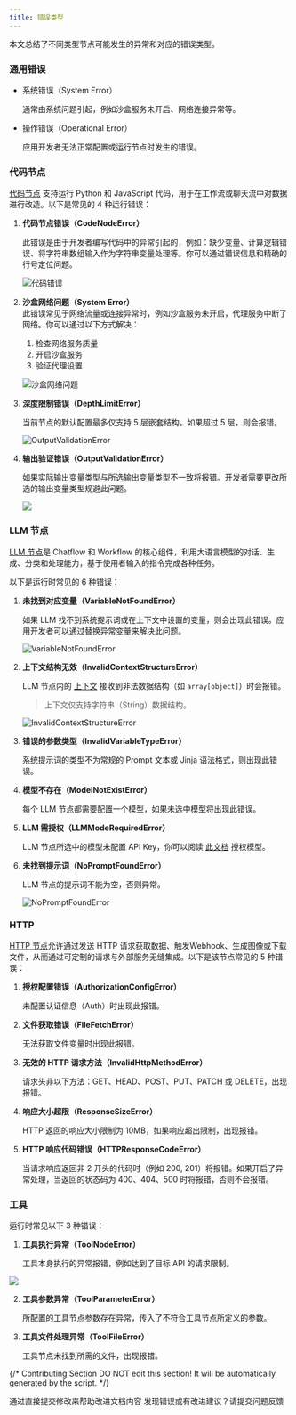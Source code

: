 ```yaml
---
title: 错误类型
---
```


本文总结了不同类型节点可能发生的异常和对应的错误类型。

### 通用错误

*   系统错误（System Error）

    通常由系统问题引起，例如沙盒服务未开启、网络连接异常等。
*   操作错误（Operational Error）

    应用开发者无法正常配置或运行节点时发生的错误。

### 代码节点

[代码节点](https://docs.dify.ai/guides/workflow/node/code) 支持运行 Python 和 JavaScript 代码，用于在工作流或聊天流中对数据进行改造。以下是常见的 4 种运行错误：

1.  **代码节点错误（CodeNodeError）**

    此错误是由于开发者编写代码中的异常引起的，例如：缺少变量、计算逻辑错误、将字符串数组输入作为字符串变量处理等。你可以通过错误信息和精确的行号定位问题。



    ![代码错误](https://assets-docs.dify.ai/2024/12/c86b11af7f92368180ea1bac38d77083.png)
2.  **沙盒网络问题（System Error）**\
    此错误常见于网络流量或连接异常时，例如沙盒服务未开启，代理服务中断了网络。你可以通过以下方式解决：

    1. 检查网络服务质量
    2. 开启沙盒服务
    3. 验证代理设置



    ![沙盒网络问题](https://assets-docs.dify.ai/2024/12/d95007adf67c4f232e46ec455c348e2c.PNG)
3.  **深度限制错误（DepthLimitError）**

    当前节点的默认配置最多仅支持 5 层嵌套结构。如果超过 5 层，则会报错。



    ![OutputValidationError](https://assets-docs.dify.ai/2024/12/5649d52a6e80ddd4180b336266701f7b.png)


4.  **输出验证错误（OutputValidationError）**

    如果实际输出变量类型与所选输出变量类型不一致将报错。开发者需要更改所选的输出变量类型规避此问题。



    ![](https://assets-docs.dify.ai/2024/12/ab8cae01a590b037017dfe9ea4dbbb8b.png)

### LLM 节点

[LLM 节点](https://docs.dify.ai/guides/workflow/node/llm)是 Chatflow 和 Workflow 的核心组件，利用大语言模型的对话、生成、分类和处理能力，基于使用者输入的指令完成各种任务。

以下是运行时常见的 6 种错误：

1.  **未找到对应变量（VariableNotFoundError）**

    如果 LLM 找不到系统提示词或在上下文中设置的变量，则会出现此错误。应用开发者可以通过替换异常变量来解决此问题。



    ![VariableNotFoundError](https://assets-docs.dify.ai/2024/12/f20c5fbde345144de6183374ab277662.png)
2.  **上下文结构无效（InvalidContextStructureError）**

    LLM 节点内的 [上下文](https://docs.dify.ai/guides/workflow/node/llm#explanation-of-special-variables) 接收到非法数据结构（如 `array[object]`）时会报错。

    > 上下文仅支持字符串（String）数据结构。



    ![InvalidContextStructureError](https://assets-docs.dify.ai/2024/12/f20c5fbde345144de6183374ab277662.png)
3.  **错误的参数类型（InvalidVariableTypeError）**

    系统提示词的类型不为常规的 Prompt 文本或 Jinja 语法格式，则出现此错误。
4.  **模型不存在（ModelNotExistError）**

    每个 LLM 节点都需要配置一个模型，如果未选中模型将出现此错误。
5.  **LLM 需授权（LLMModeRequiredError）**

    LLM 节点所选中的模型未配置 API Key，你可以阅读 [此文档](https://docs.dify.ai/guides/tools/tool-configuration) 授权模型。
6.  **未找到提示词（NoPromptFoundError）**

    LLM 节点的提示词不能为空，否则异常。



    ![NoPromptFoundError](https://assets-docs.dify.ai/2024/12/9882f7a5ee544508ba11b51fb469a911.png)

### HTTP

[HTTP 节点](https://docs.dify.ai/guides/workflow/node/http-request)允许通过发送 HTTP 请求获取数据、触发Webhook、生成图像或下载文件，从而通过可定制的请求与外部服务无缝集成。以下是该节点常见的 5 种错误：

1.  **授权配置错误（AuthorizationConfigError）**

    未配置认证信息（Auth）时出现此报错。
2.  **文件获取错误（FileFetchError）**

    无法获取文件变量时出现此报错。
3.  **无效的 HTTP 请求方法（InvalidHttpMethodError）**

    请求头非以下方法：GET、HEAD、POST、PUT、PATCH 或 DELETE，出现报错。
4.  **响应大小超限（ResponseSizeError）**

    HTTP 返回的响应大小限制为 10MB，如果响应超出限制，出现报错。
5.  **HTTP 响应代码错误（HTTPResponseCodeError）**

    当请求响应返回非 2 开头的代码时（例如 200, 201）将报错。如果开启了异常处理，当返回的状态码为 400、404、500 时将报错，否则不会报错。

### 工具

运行时常见以下 3 种错误：

1.  **工具执行异常（ToolNodeError）**

    工具本身执行的异常报错，例如达到了目标 API 的请求限制。

![](https://assets-docs.dify.ai/2024/12/84af0831b7cb23e64159dfbba80e9b28.jpg)

2.  **工具参数异常（ToolParameterError）**

    所配置的工具节点参数存在异常，传入了不符合工具节点所定义的参数。
3.  **工具文件处理异常（ToolFileError）**

    工具节点未找到所需的文件，出现报错。

{/*
Contributing Section
DO NOT edit this section!
It will be automatically generated by the script.
*/}

<CardGroup cols="2">
    <Card
        title="编辑此页面"
        icon="pen-to-square"
        href="https://github.com/langgenius/dify-docs-mintlify/edit/main/zh-hans/guides/workflow/error-handling/error-type.mdx"
    >
        通过直接提交修改来帮助改进文档内容
    </Card>
    <Card
        title="提交问题"
        icon="github"
        href="https://github.com/langgenius/dify-docs-mintlify/issues/new?title=文档问题%3A%20-t&body=%23%23%20问题描述%0A%3C%21--%20请简要描述你发现的问题%20--%3E%0A%0A%23%23%20页面链接%0Ahttps%3A%2F%2Fgithub.com%2Flanggenius%2Fdify-docs-mintlify%2Fblob%2Fmain%2Fzh-hans/guides/workflow/error-handling%2Ferror-type.mdx%0A%0A%23%23%20建议修改%0A%3C%21--%20如果有具体的修改建议，请在此说明%20--%3E%0A%0A%3C%21--%20感谢你对文档质量的关注！%20--%3E"
    >
        发现错误或有改进建议？请提交问题反馈
    </Card>
</CardGroup>
